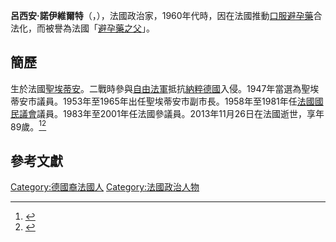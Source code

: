 '''呂西安·諾伊維爾特'''（{{lang-fr|Lucien Neuwirth}}，{{bd|1924年|5月18日|2013年|11月26日|catIdx=Neuwirth}}），法國政治家，1960年代時，因在法國推動[[口服避孕藥|口服避孕藥]]合法化，而被譽為法國「[[避孕藥之父|避孕藥之父]]」。

==簡歷==
生於法國[[聖埃蒂安|聖埃蒂安]]。二戰時參與[[自由法軍|自由法軍]]抵抗[[納粹德國|納粹德國]]入侵。1947年當選為聖埃蒂安市議員。1953年至1965年出任聖埃蒂安市副市長。1958年至1981年任[[法國國民議會|法國國民議會]]議員。1983年至2001年任法國參議員。2013年11月26日在法國逝世，享年89歲。<ref>{{Cite web |url=http://www.appledaily.com.tw/realtimenews/article/new/20131128/299830/ |title=法「避孕藥之父」諾伊維爾特逝世　享年89歲 |accessdate=2013-12-07 |archive-date=2016-03-05 |archive-url=https://web.archive.org/web/20160305014550/http://www.appledaily.com.tw/realtimenews/article/new/20131128/299830/ |dead-url=no }}</ref><ref>{{Cite web |url=http://www.chinese.rfi.fr/%E6%94%BF%E6%B2%BB/20131128-%E6%B3%95%E5%9B%BD%E2%80%9C%E9%81%BF%E5%AD%95%E8%8D%AF%E4%B9%8B%E7%88%B6%E2%80%9D%EF%BC%9A%E5%90%95%E8%A5%BF%E5%AE%89-%E8%AF%BA%E4%BC%8A%E7%BB%B4%E5%B0%94%E7%89%B9 |title=法國“避孕藥之父”：呂西安-諾伊維爾特 |access-date=2013-12-07 |archive-date=2013-12-02 |archive-url=https://web.archive.org/web/20131202030837/http://www.chinese.rfi.fr/%E6%94%BF%E6%B2%BB/20131128-%E6%B3%95%E5%9B%BD%E2%80%9C%E9%81%BF%E5%AD%95%E8%8D%AF%E4%B9%8B%E7%88%B6%E2%80%9D%EF%BC%9A%E5%90%95%E8%A5%BF%E5%AE%89-%E8%AF%BA%E4%BC%8A%E7%BB%B4%E5%B0%94%E7%89%B9 |dead-url=no }}</ref>

==參考文獻==
{{reflist}}

{{DEFAULTSORT: Neuwirth, Lucien}}
[[Category:德國裔法國人|Category:德國裔法國人]]
[[Category:法國政治人物|Category:法國政治人物]]